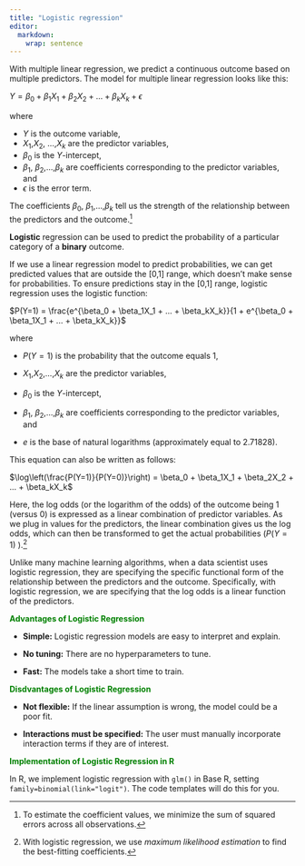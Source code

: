 ```yaml
---
title: "Logistic regression"
editor: 
  markdown: 
    wrap: sentence
---
```


With multiple linear regression, we predict a continuous outcome based on multiple predictors.
The model for multiple linear regression looks like this:

$Y = \beta_0 + \beta_1X_1 + \beta_2X_2 + ... + \beta_kX_k + \epsilon$

where

-   $Y$ is the outcome variable,
-   $X_1$,$X_2$, ...,$X_k$ are the predictor variables,
-   $\beta_0$ is the $Y$-intercept,
-   $\beta_1$, $\beta_2$,...,$\beta_k$ are coefficients corresponding to the predictor variables, and
-   $\epsilon$ is the error term.

The coefficients $\beta_0$, $\beta_1$,...,$\beta_k$ tell us the strength of the relationship between the predictors and the outcome.^[To estimate the coefficient values, we minimize the sum of squared errors across all observations.] 

**Logistic** regression can be used to predict the probability of a particular category of a **binary** outcome.

If we use a linear regression model to predict probabilities, we can get predicted values that are outside the \[0,1\] range, which doesn't make sense for probabilities.
To ensure predictions stay in the \[0,1\] range, logistic regression uses the logistic function:

$P(Y=1) = \frac{e^{\beta_0 + \beta_1X_1 + ... + \beta_kX_k}}{1 + e^{\beta_0 + \beta_1X_1 + ... + \beta_kX_k}}$

where

-   $P(Y=1)$ is the probability that the outcome equals 1,

-   $X_1$,$X_2$,...,$X_k$ are the predictor variables,

-   $\beta_0$ is the $Y$-intercept,

-   $\beta_1$, $\beta_2$,...,$\beta_k$ are coefficients corresponding to the predictor variables, and

-   $e$ is the base of natural logarithms (approximately equal to 2.71828).

This equation can also be written as follows:

$\log\left(\frac{P(Y=1)}{P(Y=0)}\right) = \beta_0 + \beta_1X_1 + \beta_2X_2 + ... + \beta_kX_k$

Here, the log odds (or the logarithm of the odds) of the outcome being 1 (versus 0) is expressed as a linear combination of predictor variables.
As we plug in values for the predictors, the linear combination gives us the log odds, which can then be transformed to get the actual probabilities ($P(Y=1)$ ).^[With logistic regression, we use *maximum likelihood estimation* to find the best-fitting coefficients.]

Unlike many machine learning algorithms, when a data scientist uses logistic regression, they are specifying the specific functional form of the relationship between the predictors and the outcome. Specifically, with logistic regression, we are specifying that the log odds is a linear function of the predictors.

[**Advantages of Logistic Regression**]{style="color:green"}

-   **Simple:** Logistic regression models are easy to interpret and explain.

-   **No tuning:** There are no hyperparameters to tune.

-   **Fast:** The models take a short time to train. 

[**Disdvantages of Logistic Regression**]{style="color:green"}

-   **Not flexible:** If the linear assumption is wrong, the model could be a poor fit.

-   **Interactions must be specified:** The user must manually incorporate interaction terms if they are of interest.

[**Implementation of Logistic Regression in R**]{style="color:green"}

In R, we implement logistic regression with `glm()` in Base R, setting `family=binomial(link="logit")`.
The code templates will do this for you.

